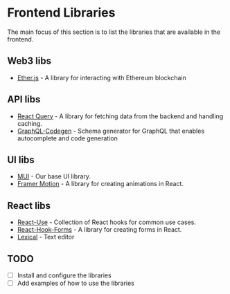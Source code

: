 
<Meta title="General/Libraries" />

# Frontend Libraries

The main focus of this section is to list the libraries that are available in the frontend.

## Web3 libs
- [Ether.js](https://ethers.org/) - A library for interacting with Ethereum blockchain

## API libs
- [React Query](https://react-query.tanstack.com/) - A library for fetching data from the backend and handling caching.
- [GraphQL-Codegen](https://www.graphql-code-generator.com/) - Schema generator for GraphQL that enables autocomplete and code generation

## UI libs
- [MUI](https://material-ui.com/) - Our base UI library.
- [Framer Motion](https://framer.com/motion) - A library for creating animations in React.

## React libs
- [React-Use](https://github.com/streamich/react-use) - Collection of React hooks for common use cases.
- [React-Hook-Forms](https://react-hook-form.com/) - A library for creating forms in React.
- [Lexical](https://playground.lexical.dev/) - Text editor


## TODO
- [ ] Install and configure the libraries
- [ ] Add examples of how to use the libraries
